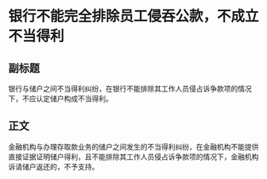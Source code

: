 # 银行不能完全排除员工侵吞公款，不成立不当得利
## 副标题
银行与储户之间不当得利纠纷，在银行不能排除其工作人员侵占诉争款项的情况下，不应认定储户构成不当得利。
## 正文
金融机构与办理存取款业务的储户之间发生的不当得利纠纷，在金融机构不能提供直接证据证明储户得利，且不能排除其工作人员侵占诉争款项的情况下，金融机构诉请储户返还的，不予支持。